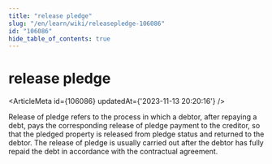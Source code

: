 ```yaml
---
title: "release pledge"
slug: "/en/learn/wiki/releasepledge-106086"
id: "106086"
hide_table_of_contents: true
---
```



# release pledge

<ArticleMeta id={106086} updatedAt={'2023-11-13 20:20:16'} />
<div className='border-solid border-b border-t-0 my-4 border-[var(--ifm-color-gray-300)]' />

Release of pledge refers to the process in which a debtor, after repaying a debt, pays the corresponding release of pledge payment to the creditor, so that the pledged property is released from pledge status and returned to the debtor. The release of pledge is usually carried out after the debtor has fully repaid the debt in accordance with the contractual agreement.
